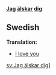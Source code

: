 '''[[jag#Swedish|Jag]] [[älska]]r [[dig#Swedish|dig]]'''

==Swedish==
'''Translation:'''
*[[I love you]]

[[sv:Jag älskar dig]]]